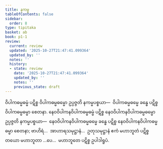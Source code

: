 ```yaml
---
title: နကမ္မ
tableOfContents: false
sidebar:
  order: 8
type: tipitaka
basket: ab
book: p1-1
review:
  current: review
  updated: '2025-10-27T21:47:41.099364'
  updated_by: ''
  notes: ''
  history:
  - state: review
    date: '2025-10-27T21:47:41.099364'
    updated_by: ''
    notes: ''
    previous_state: draft
---
```



<ReviewStatus review={frontmatter.review} showDetails={true} />

<HypothesisAnnotation frontmatter={frontmatter} />

<DynamicBreadcrumb />

<Division number="39" book="p1-1" e="ch" v="36" p="402">

<Paragraph number="2121" book="p1-1">
ဝိပါကဓမ္မဓမ္မံ ပဋိစ္စ ဝိပါကဓမ္မဓမ္မော ဥပ္ပဇ္ဇတိ နကမ္မပစ္စယာ—  ဝိပါကဓမ္မဓမ္မေ ခန္ဓေ ပဋိစ္စ ဝိပါကဓမ္မဓမ္မာ စေတနာ.
</Paragraph>

<Paragraph number="2122" book="p1-1">
နေဝဝိပါကနဝိပါကဓမ္မဓမ္မံ ပဋိစ္စ နေဝဝိပါကနဝိပါကဓမ္မဓမ္မော ဥပ္ပဇ္ဇတိ နကမ္မပစ္စယာ—  နေဝဝိပါကနဝိပါကဓမ္မဓမ္မေ ခန္ဓေ ပဋိစ္စ နေဝဝိပါကနဝိပါကဓမ္မဓမ္မာ စေတနာ; ဗာဟိရံ…  အာဟာရသမုဋ္ဌာနံ…  ဥတုသမုဋ္ဌာနံ ဧကံ မဟာဘူတံ ပဋိစ္စ တယော မဟာဘူတာ …ပေ…  မဟာဘူတေ ပဋိစ္စ ဥပါဒါရူပံ.
</Paragraph>
</Division>